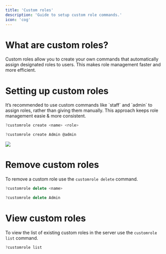 ---
title: 'Custom roles'
description: 'Guide to setup custom role commands.'
icon: 'cog'
---

# What are custom roles? 
Custom roles allow you to create your own commands that automatically assign designated roles to users. This makes role management faster and more efficient.

# Setting up custom roles

<Tip>
It’s recommended to use custom commands like `staff` and `admin` to assign roles, rather than giving them manually. This approach keeps role management easie & more consistent.
</Tip>
<CodeGroup>

```javascript Syntax
?customrole create <name> <role>
```

```javascript Example
?customrole create Admin @admin
```

</CodeGroup>

<Frame>
  <img src="/images/cr.png" />
</Frame>

# Remove custom roles
To remove a custom role use the `customrole delete` command.
<CodeGroup>

```javascript Syntax
?customrole delete <name> 
```

```javascript Example
?customrole delete Admin 
```

</CodeGroup>

# View custom roles
To view the list of existing custom roles in the server use the `customrole list` command.
<CodeGroup>

```javascript Example
?customrole list 
```

</CodeGroup>